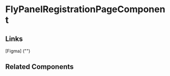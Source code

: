 <!-- fly-panel-registration-page.stories.mdx -->


<Meta title="QTD Components/public-portal/fly-panel-registration-page/README" component={FlyPanelRegistrationPageComponent} />

# FlyPanelRegistrationPageComponent

<ArgsTable of={FlyPanelRegistrationPageComponent} />

## Links

[Figma] ("")

## Related Components

